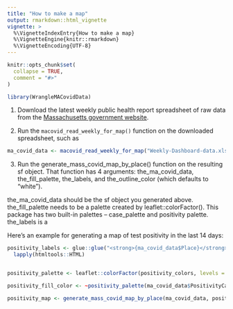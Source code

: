 ```yaml
---
title: "How to make a map"
output: rmarkdown::html_vignette
vignette: >
  %\VignetteIndexEntry{How to make a map}
  %\VignetteEngine{knitr::rmarkdown}
  %\VignetteEncoding{UTF-8}
---
```


```r
knitr::opts_chunk$set(
  collapse = TRUE,
  comment = "#>"
)
```

```r
library(WrangleMACovidData)
```

1) Download the latest weekly public health report spreadsheet of raw data from the [Massachusetts government website](https://www.mass.gov/info-details/covid-19-response-reporting#covid-19-weekly-public-health-report-).

2) Run the `macovid_read_weekly_for_map()` function on the downloaded spreadsheet, such as

```r
ma_covid_data <- macovid_read_weekly_for_map("Weekly-Dashboard-data.xlsx")
```

3) Run the generate_mass_covid_map_by_place() function on the resulting sf object. That function has 4 arguments: the_ma_covid_data, the_fill_palette, the_labels, and the_outline_color (which defaults to "white").

the_ma_covid_data should be the sf object you generated above. the_fill_palette needs to be a palette created by leaflet::colorFactor(). This package has two built-in palettes -- case_palette and positivity palette. the_labels is a 

Here's an example for generating a map of test positivity in the last 14 days:

```r


positivity_labels <- glue::glue("<strong>{ma_covid_data$Place}</strong><br/>Positivity: {ma_covid_data$PositivityRate}%<br />Avg daily cases per 100K: {ma_covid_data$DailyAvgCases}") %>% 
  lapply(htmltools::HTML)


positivity_palette <- leaflet::colorFactor(positivity_colors, levels = c("1.0 or Below", "Very Low", "Low", "Moderate", "Concern", "High", "Very High"), ordered = TRUE)

positivity_fill_color <- ~positivity_palette(ma_covid_data$PositivityCategory)

positivity_map <- generate_mass_covid_map_by_place(ma_covid_data, positivity_fill_color, positivity_labels)

```



